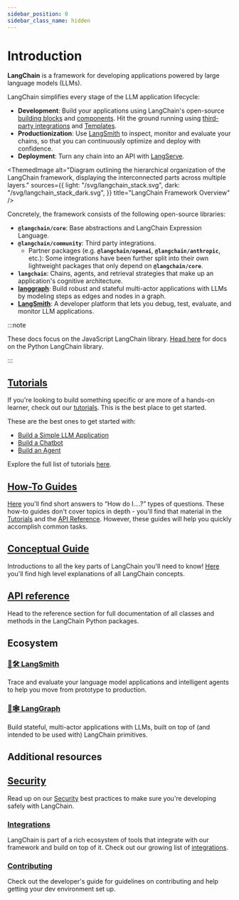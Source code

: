 ```yaml
---
sidebar_position: 0
sidebar_class_name: hidden
---
```


# Introduction

**LangChain** is a framework for developing applications powered by large language models (LLMs).

LangChain simplifies every stage of the LLM application lifecycle:

- **Development**: Build your applications using LangChain's open-source [building blocks](/docs/expression_language/) and [components](/docs/modules/). Hit the ground running using [third-party integrations](/docs/integrations/platforms/) and [Templates](/docs/templates).
- **Productionization**: Use [LangSmith](/docs/langsmith/) to inspect, monitor and evaluate your chains, so that you can continuously optimize and deploy with confidence.
- **Deployment**: Turn any chain into an API with [LangServe](https://www.langchain.com/langserve).


<ThemedImage
  alt="Diagram outlining the hierarchical organization of the LangChain framework, displaying the interconnected parts across multiple layers."
  sources={{
    light: "/svg/langchain_stack.svg",
    dark: "/svg/langchain_stack_dark.svg",
  }}
  title="LangChain Framework Overview"
/>

Concretely, the framework consists of the following open-source libraries:

- **`@langchain/core`**: Base abstractions and LangChain Expression Language.
- **`@langchain/community`**: Third party integrations.
  - Partner packages (e.g. **`@langchain/openai`**, **`@langchain/anthropic`**, etc.): Some integrations have been further split into their own lightweight packages that only depend on **`@langchain/core`**.
- **`langchain`**: Chains, agents, and retrieval strategies that make up an application's cognitive architecture.
- **[langgraph](https://www.langchain.com/langserveh)**: Build robust and stateful multi-actor applications with LLMs by modeling steps as edges and nodes in a graph.
- **[LangSmith](/docs/langsmith)**: A developer platform that lets you debug, test, evaluate, and monitor LLM applications.

:::note

These docs focus on the JavaScript LangChain library. [Head here](https://python.langchain.com) for docs on the Python LangChain library.

:::

## [Tutorials](/docs/tutorials)

If you're looking to build something specific or are more of a hands-on learner, check out our [tutorials](/docs/tutorials).
This is the best place to get started.

These are the best ones to get started with:

- [Build a Simple LLM Application](/docs/tutorials/llm_chain)
- [Build a Chatbot](/docs/tutorials/chatbot)
- [Build an Agent](/docs/tutorials/agents)

Explore the full list of tutorials [here](/docs/tutorials).

## [How-To Guides](/docs/how_to_guides)

[Here](/docs/how_to_guides) you'll find short answers to “How do I….?” types of questions.
These how-to guides don't cover topics in depth - you'll find that material in the [Tutorials](/docs/tutorials) and the [API Reference](https://api.js.langchain.com).
However, these guides will help you quickly accomplish common tasks.

## [Conceptual Guide](/docs/concepts)

Introductions to all the key parts of LangChain you'll need to know! [Here](/docs/concepts) you'll find high level explanations of all LangChain concepts.

## [API reference](https://api.js.langchain.com)

Head to the reference section for full documentation of all classes and methods in the LangChain Python packages.

## Ecosystem

### [🦜🛠️ LangSmith](/docs/langsmith)

Trace and evaluate your language model applications and intelligent agents to help you move from prototype to production.

### [🦜🕸️ LangGraph](/docs/langgraph)

Build stateful, multi-actor applications with LLMs, built on top of (and intended to be used with) LangChain primitives.

## Additional resources

## [Security](/docs/security)

Read up on our [Security](/docs/security) best practices to make sure you're developing safely with LangChain.

### [Integrations](/docs/integrations/providers/)

LangChain is part of a rich ecosystem of tools that integrate with our framework and build on top of it. Check out our growing list of [integrations](/docs/integrations/providers/).

### [Contributing](/docs/contributing)

Check out the developer's guide for guidelines on contributing and help getting your dev environment set up.
